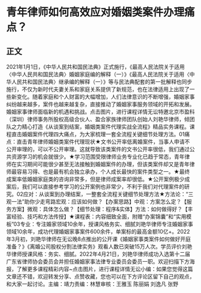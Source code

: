 # 青年律师如何高效应对婚姻类案件办理痛点？
## 正文
2021年1月1日，《中华人民共和国民法典》正式施行，《最高人民法院关于适用〈中华人民共和国民法典〉婚姻家庭编的解释（一）》《最高人民法院关于适用〈中华人民共和国民法典〉继承编的解释（一）》等与民法典配套的第一批解释也同步施行，不仅为新时代夫妻关系和家庭关系提供了新规范，也在法律适用上出现了一些新变化。随着家庭和个人财富的大幅增加，人们法律意识的不断增强，婚姻家事纠纷越来越多，案件也越来越复杂，直接推动了婚姻家事服务领域的开拓和发展。婚姻家事律师面临新的机遇和挑战。点击图片，进行课程详情无讼特邀北京市盈科（深圳）律师事务所股权高级合伙人、盈合家族律师团队创始人刘艳华律师，倾团队之力精心打造《从谈案到结案，婚姻类案件代理实战全流程》精品实务课程。课程直击婚姻案件代理四大痛点，为大家梳理一套全流程关键细节处理方法。01痛点：直击青年律师婚姻类案件代理现状★文书公开率低离婚案件，当事人申请不公开审理的，可以不公开审理。这就导致该类案件的文书公开率很低，我们通过公共资源学习的机会就很少。★学习范围受限律师业务专业化已趋于常态，青年律师在实习期间可能很少甚至无法接触到婚姻案件的办理，但该类案件却又是青年律师最容易习得、也是最有机会独立承办，个人成长最快的案件类型之一。★最终成案率低婚姻家庭类的咨询非常多，但是律师成案率却很低。★公开案例极少成案后，我们可以直接参考学习的公开案例也非常少，不利于我们对代理案件的研究。02应对：从谈案到办理结案，一整套全流程关键细节处理方法★方法论：“三观一法”助你少走弯路宏观：应该如何做？【办案思路】中观：方案怎么定？【服务方案】微观：具体怎么做？【细节处理：程序&实体】方法：如何做得好？【丰富经验、技巧和方法传授】★课程表：内容细致全面，附赠“办案锦囊”和“实用模板”03专业：专注婚家领域10余年，授课风格务实、细腻刘艳华律师专注婚姻家事领域10余年，成功代理婚姻家事案件600余件，单案标的最高金额10亿+。2022年3月初，刘艳华律师在无讼晚8点推出的公开课《婚姻家事类案件如何做好开庭准备？》《离婚公司股权分割法律实务》观看人数已突破15万人次。学员评价刘艳华律师授课风格：务实、细腻。2022年4月21日，刘艳华律师成功入选第十二届广东省律师协会委员会并担任婚姻家事法律专业委员会委员一职。欢迎扫描下方海报，了解更多课程精彩内容~点击图片，进行课程详情无讼小编：如果您觉得这篇文章还不错，欢迎转发分享、点赞收藏，您也可以在下方评论区留下自己的观点，和大家一起讨论。主编：靖力责编：林慧审核：王雅玉 陈丽娟 刘逸凡 张野